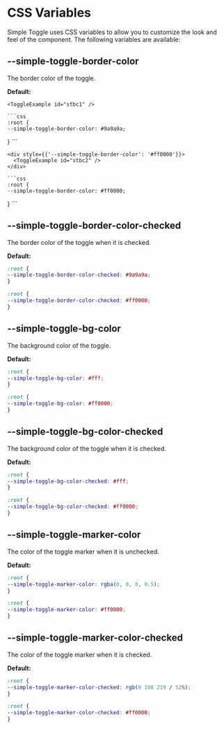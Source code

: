 
# CSS Variables

Simple Toggle uses CSS variables to allow you to customize the look and feel of the component. The following variables are available:

## --simple-toggle-border-color

The border color of the toggle.

**Default:** <ColorPreview color="#9a9a9a" />

<Tabs>
  <TabItem value="stbc1" label="Default">

    <ToggleExample id="stbc1" />

    ```css
    :root {
    --simple-toggle-border-color: #9a9a9a;
  }
    ```

  </TabItem>
  <TabItem value="stbc2" label="Red">

    <div style={{'--simple-toggle-border-color': '#ff0000'}}>
      <ToggleExample id="stbc2" />
    </div>

    ```css
    :root {
    --simple-toggle-border-color: #ff0000;
  }
    ```

  </TabItem>
</Tabs>

## --simple-toggle-border-color-checked

The border color of the toggle when it is checked.

**Default:** <ColorPreview color="#9a9a9a" />

<Tabs>
  <TabItem value="stbcc1" label="Default">

  <ToggleExample id="stbcc1" />

  ```css
  :root {
  --simple-toggle-border-color-checked: #9a9a9a;
  }
  ```

  </TabItem>
  <TabItem value="stbcc2" label="Red">

  <div style={{'--simple-toggle-border-color-checked': '#ff0000'}}>
    <ToggleExample id="stbcc2" />
  </div>

  ```css
  :root {
  --simple-toggle-border-color-checked: #ff0000;
  }
  ```

  </TabItem>
</Tabs>

## --simple-toggle-bg-color

The background color of the toggle.

**Default:** <ColorPreview color="#fff" />

<Tabs>
  <TabItem value="stbgc1" label="Default">

  <ToggleExample id="stbgc1" />

  ```css
  :root {
  --simple-toggle-bg-color: #fff;
  }
  ```

  </TabItem>
  <TabItem value="stbgc2" label="Red">

  <div style={{'--simple-toggle-bg-color': '#ff0000'}}>
    <ToggleExample id="stbgc2" />
  </div>

  ```css
  :root {
  --simple-toggle-bg-color: #ff0000;
  }
  ```

  </TabItem>
</Tabs>

## --simple-toggle-bg-color-checked

The background color of the toggle when it is checked.

**Default:** <ColorPreview color="#fff" />

<Tabs>
  <TabItem value="stbgcc1" label="Default">

  <ToggleExample id="stbgcc1" />

  ```css
  :root {
  --simple-toggle-bg-color-checked: #fff;
  }
  ```

  </TabItem>
  <TabItem value="stbgcc2" label="Red">

  <div style={{'--simple-toggle-bg-color-checked': '#ff0000'}}>
    <ToggleExample id="stbgcc2" />
  </div>

  ```css
  :root {
  --simple-toggle-bg-color-checked: #ff0000;
  }
  ```

  </TabItem>
</Tabs>

## --simple-toggle-marker-color

The color of the toggle marker when it is unchecked.

**Default:** <ColorPreview color="rgba(0, 0, 0, 0.5)" />

<Tabs>
  <TabItem value="stmc1" label="Default">

  <ToggleExample id="stmc1" />

  ```css
  :root {
  --simple-toggle-marker-color: rgba(0, 0, 0, 0.5);
  }
  ```

  </TabItem>
  <TabItem value="stmc2" label="Red">

  <div style={{'--simple-toggle-marker-color': '#ff0000'}}>
    <ToggleExample id="stmc2" />
  </div>

  ```css
  :root {
  --simple-toggle-marker-color: #ff0000;
  }
  ```

  </TabItem>
</Tabs>

## --simple-toggle-marker-color-checked

The color of the toggle marker when it is checked.

**Default:** <ColorPreview color="rgb(0 108 219 / 52%)" />

<Tabs>
  <TabItem value="stmc1" label="Default">

  <ToggleExample id="stmc1" />

  ```css
  :root {
  --simple-toggle-marker-color-checked: rgb(0 108 219 / 52%);
  }
  ```

  </TabItem>
  <TabItem value="stmc2" label="Red">

  <div style={{'--simple-toggle-marker-color-checked': '#ff0000'}}>
    <ToggleExample id="stmc2" />
  </div>

  ```css
  :root {
  --simple-toggle-marker-color-checked: #ff0000;
  }
  ```

  </TabItem>
</Tabs>

